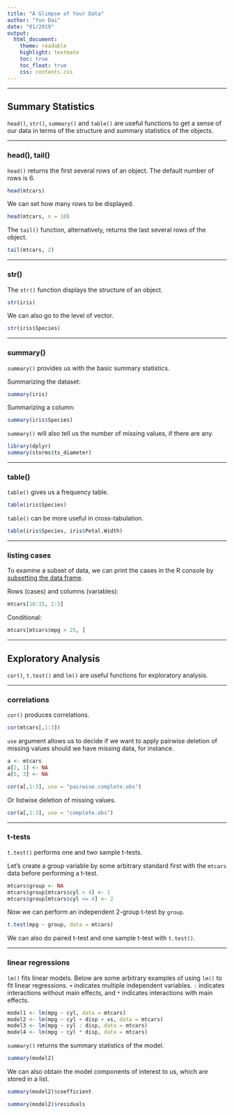 ```yaml
---
title: "A Glimpse of Your Data"
author: "Yun Dai"
date: "01/2019"
output: 
  html_document:
    theme: readable
    highlight: textmate
    toc: true
    toc_float: true
    css: contents.css
---
```


******
## Summary Statistics
`head()`, `str()`, `summary()` and `table()` are useful functions to get a sense of our data in terms of the structure and summary statistics of the objects.

******
### head(), tail()
`head()` returns the first several rows of an object. The default number of rows is 6.
```r
head(mtcars)
```

We can set how many rows to be displayed. 
```r
head(mtcars, n = 10)
```

The `tail()` function, alternatively, returns the last several rows of the object.
```r
tail(mtcars, 2)
```


******
### str()
The `str()` function displays the structure of an object.
```r
str(iris)
```

We can also go to the level of vector.
```r
str(iris$Species)
```

******
### summary()
`summary()` provides us with the basic summary statistics.

Summarizing the dataset:
```r
summary(iris)
```

Summarizing a column:
```r
summary(iris$Species)
```

`summary()` will also tell us the number of missing values, if there are any.
```r
library(dplyr)
summary(storms$ts_diameter)
```


******
### table()
`table()` gives us a frequency table.
```r
table(iris$Species)
```

`table()` can be more useful in cross-tabulation.
```r
table(iris$Species, iris$Petal.Width)
```


******
### listing cases
To examine a subset of data, we can print the cases in the R console by [subsetting the data frame](https://shanghai.hosting.nyu.edu/data/r/subsetting.html#subsetting_data_frames).

Rows (cases) and columns (variables):
```r
mtcars[10:15, 2:5]
```

Conditional:
```r
mtcars[mtcars$mpg > 25, ]
```

******
## Exploratory Analysis
`cor()`, `t.test()` and `lm()` are useful functions for exploratory analysis.

******
### correlations
`cor()` produces correlations.
```r
cor(mtcars[,1:3])
```

`use` argument allows us to decide if we want to apply pairwise deletion of missing values should we have missing data, for instance. 
```r
a <- mtcars
a[2, 1] <- NA
a[5, 3] <- NA

cor(a[,1:3], use = "pairwise.complete.obs")
```

Or listwise deletion of missing values.
```r
cor(a[,1:3], use = "complete.obs")
```


******
### t-tests
`t.test()` performs one and two sample t-tests.

Let's create a group variable by some arbitrary standard first with the `mtcars` data before performing a t-test.
```r
mtcars$group <- NA
mtcars$group[mtcars$cyl > 4] <- 1
mtcars$group[mtcars$cyl <= 4] <- 2
```

Now we can perform an independent 2-group t-test by `group`. 
```r
t.test(mpg ~ group, data = mtcars)
```

We can also do paired t-test and one sample t-test with `t.test()`.

******
### linear regressions
`lm()` fits linear models. Below are some arbitrary examples of using `lm()` to fit linear regressions. `+` indicates multiple independent variables. `:` indicates interactions without main effects, and `*` indicates interactions with main effects.
```r
model1 <- lm(mpg ~ cyl, data = mtcars)
model2 <- lm(mpg ~ cyl + disp + vs, data = mtcars)
model3 <- lm(mpg ~ cyl : disp, data = mtcars)
model4 <- lm(mpg ~ cyl * disp, data = mtcars)
```

`summary()` returns the summary statistics of the model.
```r
summary(model2)
```

We can also obtain the model components of interest to us, which are stored in a list.
```r
summary(model2)$coefficient
```

```r
summary(model2)$residuals
```

